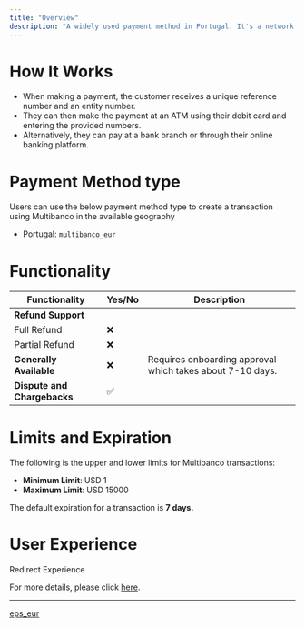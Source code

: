 ```yaml
---
title: "Overview"
description: "A widely used payment method in Portugal. It's a network that allows customers to make various financial transactions through ATMs, bank branches, and online banking."
---
```


# How It Works

* When making a payment, the customer receives a unique reference number and an entity number.
* They can then make the payment at an ATM using their debit card and entering the provided numbers.
* Alternatively, they can pay at a bank branch or through their online banking platform.

# Payment Method type

Users can use the below payment method type to create a transaction using Multibanco in the available geography

* Portugal: `multibanco_eur`

# Functionality

| Functionality               | Yes/No | Description                                               |
| --------------------------- | ------ | --------------------------------------------------------- |
| **Refund Support**          |        |                                                           |
| Full Refund                 | ❌      |                                                           |
| Partial Refund              | ❌      |                                                           |
| **Generally Available**     | ❌      | Requires onboarding approval which takes about 7-10 days. |
| **Dispute and Chargebacks** | ✅      |                                                           |

# Limits and Expiration

The following is the upper and lower limits for Multibanco transactions:

* **Minimum Limit**: USD 1
* **Maximum Limit**: USD 15000

The default expiration for a transaction is **7 days.**

# User Experience

Redirect Experience

For more details, please click [here](https://tazapay.com/payment-methods/multibanco).

***

[eps\_eur](/docs/eps_eur-1)
